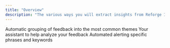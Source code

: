 ```yaml
---
title: "Overview"
description: "The various ways you will extract insights from Reforge Insights."
---
```


<CardGroup>
  <Card title="Themes" href="/themes">
    Automatic grouping of feedback into the most common themes
  </Card>
  <Card title="Ask Monty" href="/ask-monty">
    Your assistant to help analyze your feedback
  </Card>
  <Card title="Alerts" href="/alert">
    Automated alerting specific phrases and keywords
  </Card>
</CardGroup>
